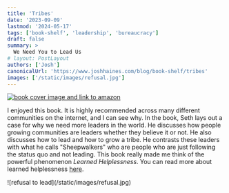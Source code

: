 ```yaml
---
title: 'Tribes'
date: '2023-09-09'
lastmod: '2024-05-17'
tags: ['book-shelf', 'leadership', 'bureaucracy']
draft: false
summary: >
  We Need You to Lead Us
# layout: PostLayout
authors: ['Josh']
canonicalUrl: 'https://www.joshhaines.com/blog/book-shelf/tribes'
images: ['/static/images/refusal.jpg']
---
```


<div className="mx-auto w-1/3">
  <a href="https://www.amazon.com/Tribes-We-Need-You-Lead/dp/1591842336">
    <img
      alt="book cover image and link to amazon"
      src="https://m.media-amazon.com/images/I/51r4aQ0-NhL._SY445_SX342_.jpg"
    />
  </a>
</div>

I enjoyed this book. It is highly recommended across many different communities on the internet, and I can see why. In the book, Seth lays out a case for why we need more leaders in the world. He discusses how people growing communities are leaders whether they believe it or not. He also discusses how to lead and how to grow a tribe. He contrasts these leaders with what he calls "Sheepwalkers" who are people who are just following the status quo and not leading. This book really made me think of the powerful phenomenon _Learned Helplessness_. You can read more about learned helplessness [here](https://en.wikipedia.org/wiki/Learned_helplessness).

<div className="-mx-2 flex flex-wrap justify-center overflow-hidden xl:-mx-2">
  <div className="my-1 w-full overflow-hidden px-2 xl:my-1 xl:w-3/4 xl:px-2">
    ![refusal to lead](/static/images/refusal.jpg)
  </div>
</div>
